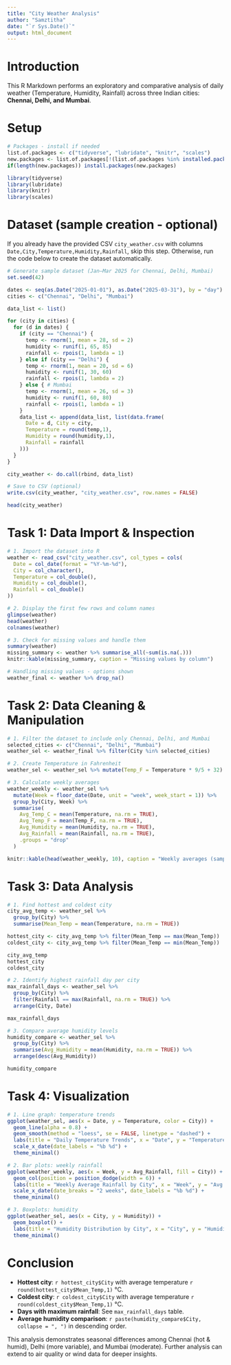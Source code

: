 ---
title: "City Weather Analysis"
author: "Samztitha"
date: "`r Sys.Date()`"
output: html_document
---

# Introduction

This R Markdown performs an exploratory and comparative analysis of daily weather (Temperature, Humidity, Rainfall) across three Indian cities: **Chennai, Delhi, and Mumbai**.

# Setup

``` r
# Packages - install if needed
list.of.packages <- c("tidyverse", "lubridate", "knitr", "scales")
new.packages <- list.of.packages[!(list.of.packages %in% installed.packages()[,"Package"]) ]
if(length(new.packages)) install.packages(new.packages)

library(tidyverse)
library(lubridate)
library(knitr)
library(scales)
```

# Dataset (sample creation - optional)

If you already have the provided CSV `city_weather.csv` with columns `Date,City,Temperature,Humidity,Rainfall`, skip this step. Otherwise, run the code below to create the dataset automatically.

``` r
# Generate sample dataset (Jan–Mar 2025 for Chennai, Delhi, Mumbai)
set.seed(42)

dates <- seq(as.Date("2025-01-01"), as.Date("2025-03-31"), by = "day")
cities <- c("Chennai", "Delhi", "Mumbai")

data_list <- list()

for (city in cities) {
  for (d in dates) {
    if (city == "Chennai") {
      temp <- rnorm(1, mean = 28, sd = 2)
      humidity <- runif(1, 65, 85)
      rainfall <- rpois(1, lambda = 1)
    } else if (city == "Delhi") {
      temp <- rnorm(1, mean = 20, sd = 6)
      humidity <- runif(1, 30, 60)
      rainfall <- rpois(1, lambda = 2)
    } else { # Mumbai
      temp <- rnorm(1, mean = 26, sd = 3)
      humidity <- runif(1, 60, 80)
      rainfall <- rpois(1, lambda = 1)
    }
    data_list <- append(data_list, list(data.frame(
      Date = d, City = city, 
      Temperature = round(temp,1),
      Humidity = round(humidity,1),
      Rainfall = rainfall
    )))
  }
}

city_weather <- do.call(rbind, data_list)

# Save to CSV (optional)
write.csv(city_weather, "city_weather.csv", row.names = FALSE)

head(city_weather)
```

# Task 1: Data Import & Inspection

``` r
# 1. Import the dataset into R
weather <- read_csv("city_weather.csv", col_types = cols(
  Date = col_date(format = "%Y-%m-%d"),
  City = col_character(),
  Temperature = col_double(),
  Humidity = col_double(),
  Rainfall = col_double()
))

# 2. Display the first few rows and column names
glimpse(weather)
head(weather)
colnames(weather)

# 3. Check for missing values and handle them
summary(weather)
missing_summary <- weather %>% summarise_all(~sum(is.na(.)))
knitr::kable(missing_summary, caption = "Missing values by column")

# Handling missing values - options shown
weather_final <- weather %>% drop_na()
```

# Task 2: Data Cleaning & Manipulation

``` r
# 1. Filter the dataset to include only Chennai, Delhi, and Mumbai
selected_cities <- c("Chennai", "Delhi", "Mumbai")
weather_sel <- weather_final %>% filter(City %in% selected_cities)

# 2. Create Temperature in Fahrenheit
weather_sel <- weather_sel %>% mutate(Temp_F = Temperature * 9/5 + 32)

# 3. Calculate weekly averages
weather_weekly <- weather_sel %>%
  mutate(Week = floor_date(Date, unit = "week", week_start = 1)) %>%
  group_by(City, Week) %>%
  summarise(
    Avg_Temp_C = mean(Temperature, na.rm = TRUE),
    Avg_Temp_F = mean(Temp_F, na.rm = TRUE),
    Avg_Humidity = mean(Humidity, na.rm = TRUE),
    Avg_Rainfall = mean(Rainfall, na.rm = TRUE),
    .groups = "drop"
  )

knitr::kable(head(weather_weekly, 10), caption = "Weekly averages (sample)")
```

# Task 3: Data Analysis

``` r
# 1. Find hottest and coldest city
city_avg_temp <- weather_sel %>%
  group_by(City) %>%
  summarise(Mean_Temp = mean(Temperature, na.rm = TRUE))

hottest_city <- city_avg_temp %>% filter(Mean_Temp == max(Mean_Temp))
coldest_city <- city_avg_temp %>% filter(Mean_Temp == min(Mean_Temp))

city_avg_temp
hottest_city
coldest_city

# 2. Identify highest rainfall day per city
max_rainfall_days <- weather_sel %>%
  group_by(City) %>%
  filter(Rainfall == max(Rainfall, na.rm = TRUE)) %>%
  arrange(City, Date)

max_rainfall_days

# 3. Compare average humidity levels
humidity_compare <- weather_sel %>%
  group_by(City) %>%
  summarise(Avg_Humidity = mean(Humidity, na.rm = TRUE)) %>%
  arrange(desc(Avg_Humidity))

humidity_compare
```

# Task 4: Visualization

``` r
# 1. Line graph: temperature trends
ggplot(weather_sel, aes(x = Date, y = Temperature, color = City)) +
  geom_line(alpha = 0.8) +
  geom_smooth(method = "loess", se = FALSE, linetype = "dashed") +
  labs(title = "Daily Temperature Trends", x = "Date", y = "Temperature (°C)") +
  scale_x_date(date_labels = "%b %d") +
  theme_minimal()

# 2. Bar plots: weekly rainfall
ggplot(weather_weekly, aes(x = Week, y = Avg_Rainfall, fill = City)) +
  geom_col(position = position_dodge(width = 6)) +
  labs(title = "Weekly Average Rainfall by City", x = "Week", y = "Avg Rainfall (mm)") +
  scale_x_date(date_breaks = "2 weeks", date_labels = "%b %d") +
  theme_minimal()

# 3. Boxplots: humidity
ggplot(weather_sel, aes(x = City, y = Humidity)) +
  geom_boxplot() +
  labs(title = "Humidity Distribution by City", x = "City", y = "Humidity (%)") +
  theme_minimal()
```

# Conclusion

-   **Hottest city**: `r hottest_city$City` with average temperature `r round(hottest_city$Mean_Temp,1)` °C.
-   **Coldest city**: `r coldest_city$City` with average temperature `r round(coldest_city$Mean_Temp,1)` °C.
-   **Days with maximum rainfall**: See `max_rainfall_days` table.
-   **Average humidity comparison**: `r paste(humidity_compare$City, collapse = ", ")` in descending order.

This analysis demonstrates seasonal differences among Chennai (hot & humid), Delhi (more variable), and Mumbai (moderate). Further analysis can extend to air quality or wind data for deeper insights.
